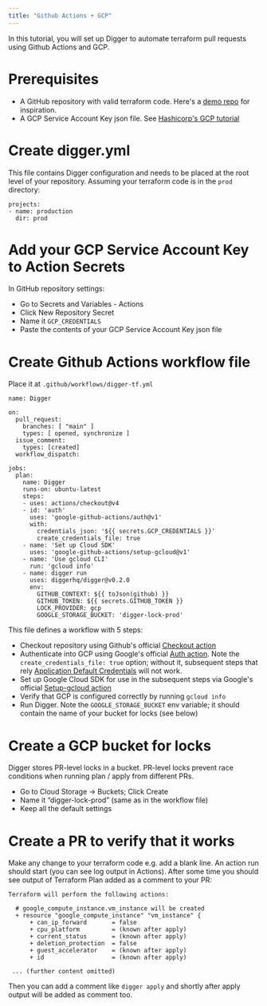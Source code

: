 ```yaml
---
title: "Github Actions + GCP"
---
```


In this tutorial, you will set up Digger to automate terraform pull requests using Github Actions and GCP.

# Prerequisites
- A GitHub repository with valid terraform code. Here's a [demo repo](https://github.com/diggerhq/demo-conftest-gcp/) for inspiration.
- A GCP Service Account Key json file. See [Hashicorp's GCP tutorial](https://developer.hashicorp.com/terraform/tutorials/gcp-get-started/google-cloud-platform-build)

# Create digger.yml
This file contains Digger configuration and needs to be placed at the root level of your repository. Assuming your terraform code is in the `prod` directory:
```
projects:
- name: production
  dir: prod
```

# Add your GCP Service Account Key to Action Secrets
In GitHub repository settings:
- Go to Secrets and Variables - Actions
- Click New Repository Secret
- Name it `GCP_CREDENTIALS`
- Paste the contents of your GCP Service Account Key json file

# Create Github Actions workflow file
Place it at `.github/workflows/digger-tf.yml`

```
name: Digger

on:
  pull_request:
    branches: [ "main" ]
    types: [ opened, synchronize ]
  issue_comment:
    types: [created]
  workflow_dispatch:

jobs:
  plan:
    name: Digger
    runs-on: ubuntu-latest
    steps:
    - uses: actions/checkout@v4
    - id: 'auth'
      uses: 'google-github-actions/auth@v1'
      with:
        credentials_json: '${{ secrets.GCP_CREDENTIALS }}'
        create_credentials_file: true
    - name: 'Set up Cloud SDK'
      uses: 'google-github-actions/setup-gcloud@v1'
    - name: 'Use gcloud CLI'
      run: 'gcloud info'
    - name: digger run
      uses: diggerhq/digger@v0.2.0
      env:
        GITHUB_CONTEXT: ${{ toJson(github) }}
        GITHUB_TOKEN: ${{ secrets.GITHUB_TOKEN }}
        LOCK_PROVIDER: gcp
        GOOGLE_STORAGE_BUCKET: 'digger-lock-prod'
```

This file defines a workflow with 5 steps:
- Checkout repository using Github's official [Checkout action](https://github.com/actions/checkout)
- Authenticate into GCP using Google's official [Auth action](https://github.com/google-github-actions/auth). Note the `create_credentials_file: true` option; without it, subsequent steps that rely [Application Default Credentials](https://cloud.google.com/docs/authentication/provide-credentials-adc) will not work.
- Set up Google Cloud SDK for use in the subsequent steps via Google's official [Setup-gcloud action](https://github.com/google-github-actions/setup-gcloud)
- Verify that GCP is configured correctly by running `gcloud info`
- Run Digger. Note the `GOOGLE_STORAGE_BUCKET` env variable; it should contain the name of your bucket for locks (see below)


# Create a GCP bucket for locks

Digger stores PR-level locks in a bucket. PR-level locks prevent race conditions when running plan / apply from different PRs.
- Go to Cloud Storage → Buckets; Click Create
- Name it “digger-lock-prod” (same as in the workflow file)
- Keep all the default settings


# Create a PR to verify that it works

Make any change to your terraform code e.g. add a blank line. An action run should start (you can see log output in Actions). After some time you should see output of Terraform Plan added as a comment to your PR:

```
Terraform will perform the following actions:

  # google_compute_instance.vm_instance will be created
  + resource "google_compute_instance" "vm_instance" {
      + can_ip_forward       = false
      + cpu_platform         = (known after apply)
      + current_status       = (known after apply)
      + deletion_protection  = false
      + guest_accelerator    = (known after apply)
      + id                   = (known after apply)
      
 ... (further content omitted)
```

Then you can add a comment like `digger apply` and shortly after apply output will be added as comment too.
